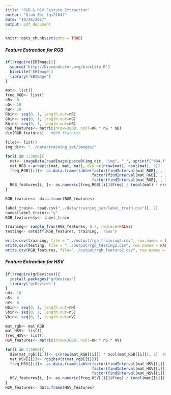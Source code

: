 ```yaml
---
title: "RGB & HSV Festure Extraction"
author: "Qian Shi (qs2164)"
date: "10/28/2017"
output: pdf_document
---
```


```r
knitr::opts_chunk$set(echo = TRUE)
```

##### Feature Extraction for RGB #####
```r
if(!require(EBImage)){
  source('http://bioconductor.org/biocLite.R')
  biocLite('EBImage')
  library('EBImage')
}

mat<- list()
freq_RGB<- list()
nR<- 6
nG<- 10
nB<- 10
Rbin<- seq(0, 1, length.out=nR)
Gbin<- seq(0, 1, length.out=nG)
Bbin<- seq(0, 1, length.out=nB)
RGB_features<- matrix(nrow=3000, ncol=nR * nG * nB)
dim(RGB_features)   #600 features

files<- list()
img_dir<- "../data/training_set/images/"

for(i in 1:3000){
  mat<- imageData(readImage(paste0(img_dir, "img", "_", sprintf("%04.f", i), ".jpg")))
  mat_RGB <-array(c(mat, mat, mat), dim =c(nrow(mat), ncol(mat), 3))
  freq_RGB[[i]]<- as.data.frame(table(factor(findInterval(mat_RGB[, , 1], Rbin), levels=1:nR), 
                                      factor(findInterval(mat_RGB[, , 2], Gbin), levels=1:nG), 
                                      factor(findInterval(mat_RGB[, , 3], Bbin), levels=1:nB)))
  RGB_features[i, ]<- as.numeric(freq_RGB[[i]]$Freq) / (ncol(mat) * nrow(mat))
}

RGB_features<- data.frame(RGB_features)
```


```r
label_train<- read.csv("../data/training_set/label_train.csv")[, 2]
names(label_train)<-"y"
RGB_features$y<- label_train

training<- sample_frac(RGB_features, 0.7, replace=FALSE)
testing<- setdiff(RGB_features, training, 'rows')

write.csv(training, file = "../output/rgb_training2.csv", row.names = FALSE)
write.csv(testing, file = "../output/rgb_testing2.csv", row.names = FALSE)
write.csv(RGB_features, file="../output/rgb_feature2.csv", row.names = FALSE)
```


##### Feature Extraction for HSV #####
```r
if(!require(grDevices)){
  install.packages('grDevices')
  library('grDevices')
}
nH<- 10
nS<- 6
nV<- 6
Hbin<- seq(0, 1, length.out=nH)
Sbin<- seq(0, 1, length.out=nS)
Vbin<- seq(0, 1, length.out=nV)

mat_rgb<- mat_RGB
mat_HSV<- list()
freq_HSV<- list()
HSV_features<- matrix(nrow=3000, ncol=nH * nS * nV)

for(i in 1:3000){
  dim(mat_rgb[[i]])<- c(nrow(mat_RGB[[i]]) * ncol(mat_RGB[[i]]), 3)  #Convert 3D array of RGB into 2D matrix
  mat_HSV[[i]]<- rgb2hsv(t(mat_rgb[[i]]))
  freq_HSV[[i]]<- as.data.frame(table(factor(findInterval(mat_HSV[[i]][1, ], Hbin), levels=1:nH), 
                                      factor(findInterval(mat_HSV[[i]][2, ], Sbin), levels=1:nS), 
                                      factor(findInterval(mat_HSV[[i]][3, ], Vbin), levels=1:nV)))
  HSV_features[i, ]<- as.numeric(freq_HSV[[i]]$Freq) / (ncol(mat[[i]]) * nrow(mat[[i]]))
}
HSV_features<- data.frame(HSV_features)
```

